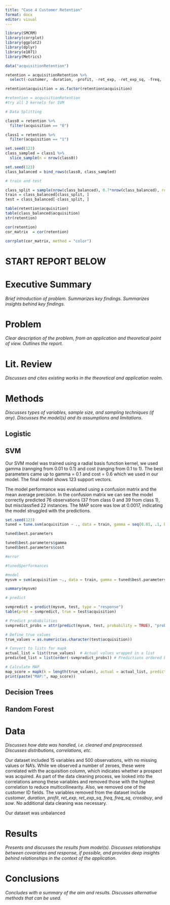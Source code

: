 ```yaml
---
title: "Case 4 Customer Retention"
format: docx
editor: visual
---
```


```r
library(SMCRM)
library(corrplot)
library(ggplot2)
library(dplyr)
library(e1071)
library(Metrics)

data("acquisitionRetention")

retention = acquisitionRetention %>%
  select(-customer, -duration, -profit, -ret_exp, -ret_exp_sq, -freq, -freq_sq, -crossbuy, -sow)

retention$acquisition = as.factor(retention$acquisition)

#retention = acquisitionRetention
#try all 3 kernels for SVM

# Data Splitting

class0 = retention %>% 
  filter(acquisition == "0")

class1 = retention %>%
  filter(acquisition == "1")

set.seed(123)
class_sampled = class1 %>% 
  slice_sample(n = nrow(class0))

set.seed(123)
class_balanced = bind_rows(class0, class_sampled)

# train and test

class_split = sample(nrow(class_balanced), 0.7*nrow(class_balanced), replace = F)
train = class_balanced[class_split, ]
test = class_balanced[-class_split, ]
```


```r
table(retention$acquisition)
table(class_balanced$acquisition)
str(retention)
```

```r
cor(retention)
cor_matrix  = cor(retention)

corrplot(cor_matrix, method = "color")

```



# START REPORT BELOW

# Executive Summary

*Brief introduction of problem. Summarizes key findings. Summarizes insights behind key findings.*

# Problem

*Clear description of the problem, from an application and theoretical point of view. Outlines the report.*



# Lit. Review

*Discusses and cites existing works in the theoretical and application realm.* 


# Methods

*Discusses types of variables, sample size, and sampling techniques (if any). Discusses the model(s) and its assumptions and limitations.*

## Logistic

## SVM

Our SVM model was trained using a radial basis function kernel, we used gamma (rannging from 0.01 to 0.1) and cost (ranging from 0.1 to 1). The best parameters came up to gamma = 0.1 and cost = 0.6 which we used in our model. The final model shows 123 support vectors. 

The model performance was evaluated using a confusion matrix and the mean average precision. In the confusion matrix we can see the model correctly predicted 76 observations (37 from class 0 and 39 from class 1), but misclassfied 22 instances. The MAP score was low at 0.0017, indicating the model struggled with the predictions. 

```r
set.seed(123)
tuned = tune.svm(acquisition ~ ., data = train, gamma = seq(0.01, .1, by = .01), cost = seq(.1, 1, by = .1), kernel = "radial")

tuned$best.parameters

tuned$best.parameters$gamma
tuned$best.parameters$cost

#error

#tuned$performances

#model
mysvm = svm(acquisition ~., data = train, gamma = tuned$best.parameters$gamma, cost = tuned$best.parameters$cost, probability = TRUE)

summary(mysvm)

# predict

svmpredict = predict(mysvm, test, type = "response")
table(pred = svmpredict, true = test$acquisition)

```

```r

# Predict probabilities
svmpredict_probs = attr(predict(mysvm, test, probability = TRUE), "probabilities")[, 2]

# Define true values
true_values = as.numeric(as.character(test$acquisition))

# Convert to lists for mapk
actual_list = list(true_values)  # Actual values wrapped in a list
predicted_list = list(order(-svmpredict_probs)) # Predictions ordered by probability

# Calculate MAP
map_score = mapk(k = length(true_values), actual = actual_list, predicted = predicted_list)
print(paste("MAP:", map_score))

```



## Decision Trees

## Random Forest


# Data

*Discusses how data was handled, i.e. cleaned and preprocessed. Discusses distributions, correlations, etc.*

Our dataset included 15 variables and 500 observations, with no missing values or NA's. While we observed a number of zeroes, these were correlated with the acquisition column, which indicates whether a prospect was acquired. As part of the data cleaning process, we looked into the correlations among these variables and removed those with the highest correlation to reduce multicollinearity. Also, we removed one of the customer ID fields. The variables removed from the dataset include *customer*, *duration*, *profit*, *ret_exp*, *ret_exp_sq*, *freq*, *freq_sq*, *crossbuy*, and *sow*. No additional data cleaning was necessary.


Our dataset was unbalanced


# Results

*Presents and discusses the results from model(s). Discusses relationships between covariates and response, if possible, and provides deep insights behind relationships in the context of the application.*


# Conclusions

*Concludes with a summary of the aim and results. Discusses alternative methods that can be used.*